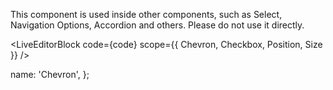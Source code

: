
This component is used inside other components, such as Select, Navigation Options, Accordion and others. Please do not use it directly.

<LiveEditorBlock code={code} scope={{ Chevron, Checkbox, Position, Size }} />
<GeneratePropsTable componentName="Chevron" />

  name: 'Chevron',
};
